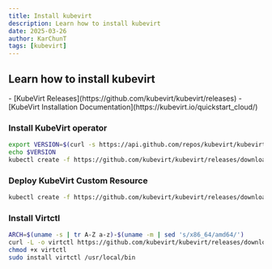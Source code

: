 ```yaml
---
title: Install kubevirt
description: Learn how to install kubevirt
date: 2025-03-26
author: KarChunT
tags: [kubevirt]
---
```


## Learn how to install kubevirt

<Callout title="More Information">
  - [KubeVirt Releases](https://github.com/kubevirt/kubevirt/releases)
  - [KubeVirt Installation Documentation](https://kubevirt.io/quickstart_cloud/)
</Callout>

<Steps>

### Install **KubeVirt** operator

```bash
export VERSION=$(curl -s https://api.github.com/repos/kubevirt/kubevirt/releases | grep tag_name | grep -v -- '-rc' | sort -r | head -1 | awk -F': ' '{print $2}' | sed 's/,//' | xargs)
echo $VERSION
kubectl create -f https://github.com/kubevirt/kubevirt/releases/download/${VERSION}/kubevirt-operator.yaml
```

### Deploy **KubeVirt** Custom Resource

```bash
kubectl create -f https://github.com/kubevirt/kubevirt/releases/download/${VERSION}/kubevirt-cr.yaml
```

### Install **Virtctl**

```bash
ARCH=$(uname -s | tr A-Z a-z)-$(uname -m | sed 's/x86_64/amd64/')
curl -L -o virtctl https://github.com/kubevirt/kubevirt/releases/download/${VERSION}/virtctl-${VERSION}-${ARCH}
chmod +x virtctl
sudo install virtctl /usr/local/bin
```

</Steps>
<Comments />

